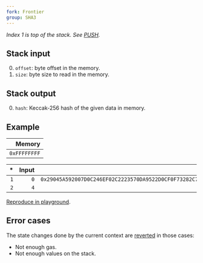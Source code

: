 ```yaml
---
fork: Frontier
group: SHA3
---
```


_Index 1 is top of the stack. See [PUSH](/#60)._

## Stack input

0. `offset`: byte offset in the memory.
1. `size`: byte size to read in the memory.

## Stack output

0. `hash`: Keccak-256 hash of the given data in memory.

## Example

|       Memory |
| -----------: |
| `0xFFFFFFFF` |

|  \* | Input |                                                               Output |
| --: | ----: | -------------------------------------------------------------------: |
| `1` |   `0` | `0x29045A592007D0C246EF02C2223570DA9522D0CF0F73282C79A1BC8F0BB2C238` |
| `2` |   `4` |                                                                      |

[Reproduce in playground](/playground?unit=Wei&codeType=Mnemonic&code='sPutkrequired%20valugin%20memoryj32%200xFFFFFFFFffffz0wMSTOREwwsCallkopcodez4z0wKECCAK256'~0000000zj1%20w%5Cns%2F%2F%20k%20thgjwPUSHge%20f~~%01fgjkswz~_).

## Error cases

The state changes done by the current context are [reverted](#FD) in those cases:

- Not enough gas.
- Not enough values on the stack.
